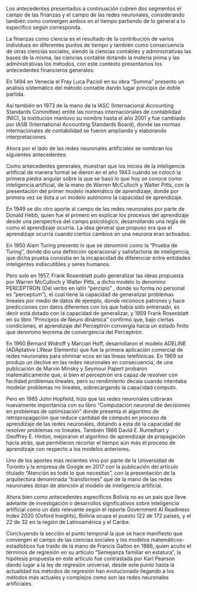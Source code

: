 
\anexosms{Finanzas, redes neuronales y su convergencia}

Los antecedentes presentados a continuación cubren dos segmentos el campo de las finanzas y el campo de las redes neuronales, considerando también como convergen ambos en el tiempo partiendo de lo general a lo especifico según corresponda.

<!-- ANTECEDENTES FINANZAS -->
\subsubsection*{Finanzas}

La finanzas como ciencia es el resultado de la contribución de varios individuos en diferentes puntos de tiempo y también como consecuencia de otras ciencias sociales, siendo la ciencias contables y administrativas las bases de la misma, las ciencias contable dotando la materia prima y las administrativas los métodos, con este contexto presentamos los antecedentes financieros generales:

En 1494 en Venecia el Fray Luca Pacioli en su obra "Summa" presento un análisis sistemático del método contable dando lugar principio de doble partida.

Así también en 1973 de la mano de la IASC (Internacional Accounting Standards Committee) emite las normas internacionales de contabilidad (NIC), la institución mantuvo su nombre hasta el año 2001 y fue cambiado por IASB (International Accounting Standards Board), donde las normas internacionales de contabilidad se fueron ampliando y elaborando interpretaciones.

<!-- ANTECEDENTES REDES NEURONALES -->
\subsubsection*{Redes neuronales}

Ahora por el lado de las redes neuronales artificiales se nombran los siguientes antecedentes:

Como antecedentes generales, muestran que los inicios de la inteligencia artificial de manera formal se dieron en el año 1943 cuando se colocó la primera piedra angular sobre la que se basó lo que hoy se conoce como inteligencia artificial, de la mano de Warren McCulloch y Walter Pitts, con la presentación del primer modelo matemático de aprendizaje, donde por primera vez se dota a un modelo autónomo la capacidad de aprendizaje.

En 1949 se dio otro aporte al campo de las redes neuronales por parte de Donald Hebb, quien fue el primero en explicar los procesos del aprendizaje desde una perspectiva del campo psicológico, desarrollando una regla de como el aprendizaje ocurría. La idea general que propuso era que el aprendizaje ocurría cuando ciertos cambios en una neurona eran activados. 

En 1950 Alam Turing presento lo que se denominó como la "Prueba de Turing", donde dio una definición operacional y satisfactoria de inteligencia, que dicha prueba consistía en la incapacidad de diferenciar entre entidades inteligentes indiscutibles y seres humanos.

Pero solo en 1957, Frank Rosenblatt pudo generalizar las ideas propuesta por Warren McCulloch y Walter Pitts, a dicho modelo lo denomino PERCEPTRON (Del verbo en latín "percipio" , donde su forma no personal es "perceptum"), el cual tiene la capacidad de generalizar problemas lineales por medio de datos de ejemplo, donde reconoce patrones y hace predicciones con datos diferentes con los que había sido entrenado, es decir está dotado con la capacidad de generalizar, y 1959 Frank Rosenblatt en su libro "Principios de Neuro dinámica" confirmó que, bajo ciertas condiciones, el aprendizaje del Perceptrón convergía hacia un estado finito que denomino teorema de convergencia del Perceptrón.

En 1960 Bernard Widroff y Marcian Hoff, desarrollaron el modelo ADELINE (ADAptative LINear Elements) que fue la primera aplicación comercial de redes neuronales para eliminar ecos en las líneas telefónicas.
En 1969 se produjo un declive en las redes neuronales en consecuencia, de una publicación de Marvin Minsky y Seymour Papert probaron matemáticamente que, si bien el perceptrón era capaz de resolver con facilidad problemas lineales, pero su rendimiento decaía cuando intentaba modelar problemas no lineales, sobrecargando la capacidad computo.

Pero en 1985 John Hopfield, hizo que las redes neuronales cobraran nuevamente importancia con su libro "Computación neuronal de decisiones en problemas de optimización" donde presenta el algoritmo de retropropagación que reduce cantidad de cómputo en proceso de aprendizaje de las redes neuronales, dotando a esta de la capacidad de resolver problemas no lineales. También 1986 David E. Rumelhart y Geoffrey E. Hinton, mejoraron el algoritmo de aprendizaje de propagación hacia atrás, que permitieron recortar el tiempo aún más el proceso de aprendizaje con respecto a los modelos anteriores.

Uno de los aportes más recientes vino por parte de la Universidad de Toronto y la empresa de Google en 2017 con la publicación del artículo titulado "Atención es todo lo que necesitas", con la presentación de la arquitectura denominada "transformes" que de la mano de las redes neuronales dotan de atención al modelo de inteligencia artificial.

Ahora bien como antecedentes específicos Bolivia no es un país que lleve adelante de investigación o desarrollos significativos sobre inteligencia artificial como un dato relevante según el reporte Government AI Readiness Index 2020 (Oxford Insights), Bolivia ocupa el puesto 122 de 172 países, y el 22 de 32 en la región de Latinoamérica y el Caribe.

<!-- CONVERGENCIA FINANZAS - REDES NEURONALES -->
\subsubsection*{Convergencia de finanzas y redes neuronales}

Concluyendo la sección el punto temporal la que se hace manifiesto que convergen el campo de las ciencias sociales y los modelos matemáticos-estadísticos fue traído de la mano de Francis Galton en 1886, quien acuño el términos de regresión en su artículo "Semejanza familiar en estatura", la hipótesis propuesta en este artículo fue contrastada por Karl Pearson dando lugar a la ley de regresión universal, desde este punto hasta la actualidad los métodos de regresión han evolucionado llegando a los métodos más actuales y complejos como son las redes neuronales artificiales.

